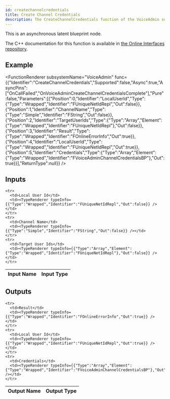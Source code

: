 ```yaml
---
id: createchannelcredentials
title: Create Channel Credentials
description: The CreateChannelCredentials function of the VoiceAdmin subsystem.
---
```



This is an asynchronous latent blueprint node.

The C++ documentation for this function is available in [the Online Interfaces repository](https://src.redpoint.games/redpointgames/online-interfaces).

## Example

<FunctionRenderer subsystemName="VoiceAdmin" func={{"Identifier":"CreateChannelCredentials","Supported":false,"Async":true,"AsyncPins":["OnCallFailed","OnVoiceAdminCreateChannelCredentialsComplete"],"Pure":false,"Parameters":[{"Position":0,"Identifier":"LocalUserId","Type":{"Type":"Wrapped","Identifier":"FUniqueNetIdRepl","Out":false}},{"Position":1,"Identifier":"ChannelName","Type":{"Type":"Simple","Identifier":"FString","Out":false}},{"Position":2,"Identifier":"TargetUserIds","Type":{"Type":"Array","Element":{"Type":"Wrapped","Identifier":"FUniqueNetIdRepl"},"Out":false}},{"Position":3,"Identifier":"Result","Type":{"Type":"Wrapped","Identifier":"FOnlineErrorInfo","Out":true}},{"Position":4,"Identifier":"LocalUserId","Type":{"Type":"Wrapped","Identifier":"FUniqueNetIdRepl","Out":true}},{"Position":5,"Identifier":"Credentials","Type":{"Type":"Array","Element":{"Type":"Wrapped","Identifier":"FVoiceAdminChannelCredentialsBP"},"Out":true}}],"ReturnType":null}} />

## Inputs


<table>
  <thead>
    <tr>
      <th>Input Name</th>
      <th>Input Type</th>
    </tr>
  </thead>
  <tbody>
    
    <tr>
      <td>Local User Id</td>
      <td><TypeRenderer typeInfo={{"Type":"Wrapped","Identifier":"FUniqueNetIdRepl","Out":false}} /></td>
    </tr>
    <tr>
      <td>Channel Name</td>
      <td><TypeRenderer typeInfo={{"Type":"Simple","Identifier":"FString","Out":false}} /></td>
    </tr>
    <tr>
      <td>Target User Ids</td>
      <td><TypeRenderer typeInfo={{"Type":"Array","Element":{"Type":"Wrapped","Identifier":"FUniqueNetIdRepl"},"Out":false}} /></td>
    </tr>
  </tbody>
</table>


## Outputs


<table>
  <thead>
    <tr>
      <th>Output Name</th>
      <th>Output Type</th>
    </tr>
  </thead>
  <tbody>
    
    <tr>
      <td>Result</td>
      <td><TypeRenderer typeInfo={{"Type":"Wrapped","Identifier":"FOnlineErrorInfo","Out":true}} /></td>
    </tr>
    <tr>
      <td>Local User Id</td>
      <td><TypeRenderer typeInfo={{"Type":"Wrapped","Identifier":"FUniqueNetIdRepl","Out":true}} /></td>
    </tr>
    <tr>
      <td>Credentials</td>
      <td><TypeRenderer typeInfo={{"Type":"Array","Element":{"Type":"Wrapped","Identifier":"FVoiceAdminChannelCredentialsBP"},"Out":true}} /></td>
    </tr>
  </tbody>
</table>


